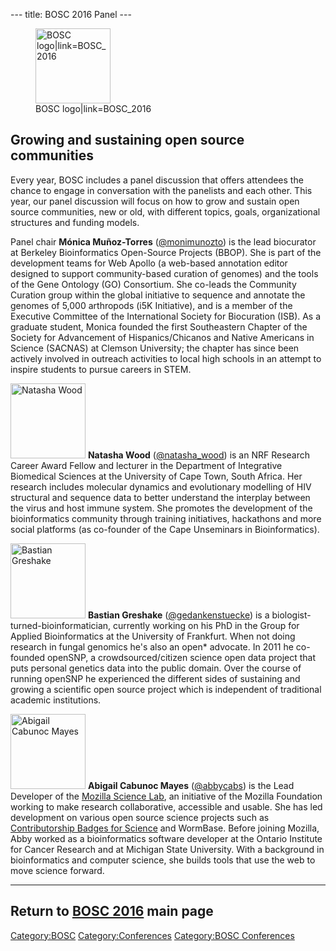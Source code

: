 ---
title: BOSC 2016 Panel
---

[[File:Pear.png|120px|right|BOSC logo|link=BOSC_2016]]
== Growing and sustaining open source communities ==

Every year, BOSC includes a panel discussion that offers attendees the chance to engage in conversation with the panelists and each other. This year, our panel discussion will focus on how to grow and sustain open source communities, new or old, with different topics, goals, organizational structures and funding models.

Panel chair '''Mónica Muñoz-Torres''' ([https://twitter.com/monimunozto @monimunozto]) is the lead biocurator at Berkeley Bioinformatics Open-Source Projects (BBOP). She is part of the development teams for Web Apollo (a web-based annotation editor designed to support community-based curation of genomes) and the tools of the Gene Ontology (GO) Consortium. She co-leads the Community Curation group within the global initiative to sequence and annotate the genomes of 5,000 arthropods (i5K Initiative), and is a member of the Executive Committee of the International Society for Biocuration (ISB). As a graduate student, Monica founded the first Southeastern Chapter of the Society for Advancement of Hispanics/Chicanos and Native Americans in Science (SACNAS) at Clemson University; the chapter has since been actively involved in outreach activities to local high schools in an attempt to inspire students to pursue careers in STEM.


[[File:natasha-wood.png|120px|left|Natasha Wood]]
'''Natasha Wood''' ([https://twitter.com/natashawood @natasha_wood]) is an NRF Research Career Award Fellow and lecturer in the Department of Integrative Biomedical Sciences at the University of Cape Town, South Africa. Her research includes molecular dynamics and evolutionary modelling of HIV structural and sequence data to better understand the interplay between the virus and host immune system. She promotes the development of the bioinformatics community through training initiatives, hackathons and more social platforms (as co-founder of the Cape Unseminars in Bioinformatics).


[[File:bastian.jpg|120px|right|Bastian Greshake]]
'''Bastian Greshake''' ([https://twitter.com/gedankenstuecke @gedankenstuecke]) is a biologist-turned-bioinformatician, currently working on his PhD in the Group for Applied Bioinformatics at the University of Frankfurt. When not doing research in fungal genomics he's also an open* advocate. In 2011 he co-founded openSNP, a crowdsourced/citizen science open data project that puts personal genetics data into the public domain. Over the course of running openSNP he experienced the different sides of sustaining and growing a scientific open source project which is independent of traditional academic institutions.

[[File:abigail-mayes.jpg|120px|left|Abigail Cabunoc Mayes]]
'''Abigail Cabunoc Mayes''' ([https://twitter.com/abbycabs @abbycabs]) is the Lead Developer of the [https://mozillascience.org/ Mozilla Science Lab], an initiative of the Mozilla Foundation working to make research collaborative, accessible and usable. She has led development on various open source science projects such as [https://badges.mozillascience.org/ Contributorship Badges for Science] and WormBase. Before joining Mozilla, Abby worked as a bioinformatics software developer at the Ontario Institute for Cancer Research and at Michigan State University. With a background in bioinformatics and computer science, she builds tools that use the web to move science forward.

----

== Return to [[BOSC 2016]] main page ==

[[Category:BOSC]] [[Category:Conferences]]
[[Category:BOSC Conferences]]